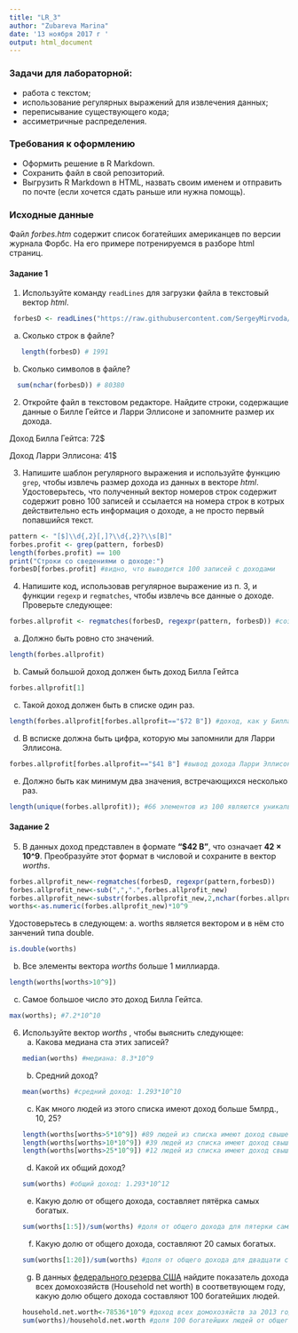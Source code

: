 ```yaml
---
title: "LR_3"
author: "Zubareva Marina"
date: '13 ноября 2017 г '
output: html_document
---
```


### Задачи для лабораторной: 
* работа с текстом;
* использование регулярных выражений для извлечения данных;
* переписывание существующего кода;
* ассиметричные распределения.

### Требования к оформлению
* Оформить решение в R Markdown. 
* Сохранить файл в свой репозиторий.
* Выгрузить R Markdown в HTML, назвать своим именем и отправить по почте (если хочется сдать раньше или нужна помощь).

### Исходные данные
Файл _forbes.htm_ содержит список богатейших американцев по версии журнала Форбс.
На его примере потренируемся в разборе html страниц.

#### Задание 1
1. Используйте команду ``readLines`` для загрузки файла в текстовый вектор _html_.

```r
 forbesD <- readLines("https://raw.githubusercontent.com/SergeyMirvoda/MD-DA-2017/master/data/forbes.htm")
```
   a) Сколько строк в файле?
```r
   length(forbesD) # 1991
```
   b) Сколько символов в файле?
```r
  sum(nchar(forbesD)) # 80380
```
  
2. Откройте файл в текстовом редакторе. Найдите строки, содержащие данные о Билле Гейтсе и Ларри Эллисоне и запомните размер их дохода.

Доход Билла Гейтса: 72$

Доход Ларри Эллисона: 41$

3. Напишите шаблон регулярного выражения и используйте функцию ``grep``, чтобы извлечь размер дохода из данных в векторе _html_.
Удостоверьтесь, что полученный вектор номеров строк содержит содержит ровно 100 записей и ссылается на номера строк в котрых действительно есть
информация о доходе, а не просто первый попавшийся текст.
```r
pattern <- "[$]\\d{,2}[,]?\\d{,2}?\\s[B]"
forbes.profit <- grep(pattern, forbesD)
length(forbes.profit) == 100
print("Строки со сведениями о доходе:")
forbesD[forbes.profit] #видно, что выводится 100 записей с доходами
```

4. Напишите код, использовав регулярное выражение из п. 3, и функции ``regexp`` и ``regmatches``, чтобы извлечь все данные о доходе.
Проверьте следующее:
```r
forbes.allprofit <- regmatches(forbesD, regexpr(pattern, forbesD)) #создание вектора доходов
```
   a) Должно быть ровно сто значений.
```r
length(forbes.allprofit)
```   
   b) Самый большой доход должен быть доход Билла Гейтса
```r
forbes.allprofit[1]
```   
   c) Такой доход должен быть в списке один раз.
```r
length(forbes.allprofit[forbes.allprofit=="$72 B"]) #доход, как у Билла Гейтса, встречается только 1 раз
```   
   d) В всписке должна быть цифра, которую мы запомнили для Ларри Эллисона.
```r
forbes.allprofit[forbes.allprofit=="$41 B"] #вывод дохода Ларри Эллисона
```   
   e) Должно быть как минимум два значения, встречающихся несколько раз.
```r
length(unique(forbes.allprofit)); #66 элементов из 100 являются уникальными
``` 

#### Задание 2
5. В данных доход представлен в формате **"$42 B"**, что означает **42 × 10^9**.
Преобразуйте этот формат в числовой и сохраните в вектор _worths_. 
```r
forbes.allprofit_new<-regmatches(forbesD, regexpr(pattern,forbesD)) 
forbes.allprofit_new<-sub(",",".",forbes.allprofit_new)
forbes.allprofit_new<-substr(forbes.allprofit_new,2,nchar(forbes.allprofit_new)-2)
worths<-as.numeric(forbes.allprofit_new)*10^9
``` 
Удостоверьтесь в следующем:
   a. worths является вектором и в нём сто занчений типа double.
```r
is.double(worths)
``` 
   b. Все элементы вектора _worths_ больше 1 миллиарда.
```r
length(worths[worths>10^9])
``` 
   c. Самое большое число это доход Билла Гейтса.
```r
max(worths); #7.2*10^10 
``` 
6. Используйте вектор _worths_ , чтобы выяснить следующее:
   a. Какова медиана ста этих записей?
```r
median(worths) #медиана: 8.3*10^9
``` 
   b. Средний доход?
```r
mean(worths) #средний доход: 1.293*10^10
``` 
   c. Как много людей из этого списка имеют доход больше 5млрд., 10, 25?
```r
length(worths[worths>5*10^9]) #89 людей из списка имеют доход свыше 5 млрд.
length(worths[worths>10*10^9]) #39 людей из списка имеют доход свыше 10 млрд.
length(worths[worths>25*10^9]) #12 людей из списка имеют доход свыше 25 млрд.
``` 
   d. Какой их общий доход?
```r
sum(worths) #общий доход: 1.293*10^12
``` 
   e. Какую долю от общего дохода, составляет пятёрка самых богатых.
```r
sum(worths[1:5])/sum(worths) #доля от общего дохода для пятерки самых богатых: 0.1883217
``` 
   f. Какую долю от общего дохода, составляют 20 самых богатых.
```r
sum(worths[1:20])/sum(worths) #доля от общего дохода для двадцати самых богатых: 0.4921114
``` 
   g. В данных [федерального резерва США](https://www.federalreserve.gov/releases/z1/current/z1.pdf) найдите
   показатель дохода всех домохозяйств (Household net worth) в соответвующем году, какую долю
   общего дохода составляют 100 богатейших людей. 
```r
household.net.worth<-78536*10^9 #доход всех домохозяйств за 2013 год
sum(worths)/household.net.worth #доля 100 богатейших людей от общего дохода всех домохозяйств: 0.01646379
``` 

